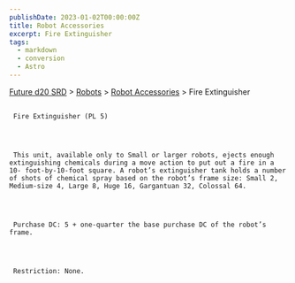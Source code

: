 ```yaml
---
publishDate: 2023-01-02T00:00:00Z
title: Robot Accessories
excerpt: Fire Extinguisher
tags:
  - markdown
  - conversion
  - Astro
---
```







[Future d20 SRD](/#futureD20)
     > [Robots](future-d20-srd-robots-index)
     > [Robot Accessories](future-d20-srd-robots-robot-accessories-index)
     > Fire Extinguisher
    





## 
     Fire Extinguisher (PL 5)
    



     This unit, available only to Small or larger robots, ejects enough extinguishing chemicals during a move action to put out a fire in a 10- foot-by-10-foot square. A robot’s extinguisher tank holds a number of shots of chemical spray based on the robot’s frame size: Small 2, Medium-size 4, Large 8, Huge 16, Gargantuan 32, Colossal 64.
    



     Purchase DC: 5 + one-quarter the base purchase DC of the robot’s frame.
    



     Restriction: None.
    





